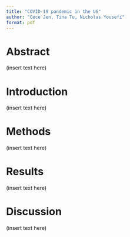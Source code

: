 ```yaml
---
title: "COVID-19 pandemic in the US"
author: "Cece Jen, Tina Tu, Nicholas Yousefi"
format: pdf
---
```


# Abstract

(insert text here)

# Introduction

(insert text here)

# Methods

(insert text here)

# Results

(insert text here)

# Discussion

(insert text here)
